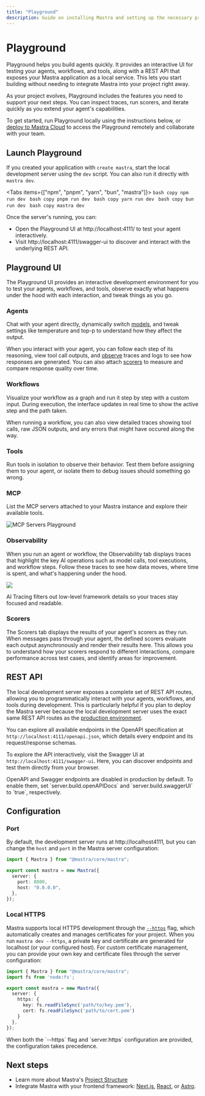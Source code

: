```yaml
---
title: "Playground"
description: Guide on installing Mastra and setting up the necessary prerequisites for running it with various LLM providers.
---
```



# Playground

Playground helps you build agents quickly. It provides an interactive UI for testing your agents, workflows, and tools, along with a REST API that exposes your Mastra application as a local service. This lets you start building without needing to integrate Mastra into your project right away.

As your project evolves, Playground includes the features you need to support your next steps. You can inspect traces, run scorers, and iterate quickly as you extend your agent's capabilities.

To get started, run Playground locally using the instructions below, or [deploy to Mastra Cloud](/docs/mastra-cloud/setting-up) to access the Playground remotely and collaborate with your team.

<YouTube id="spGlcTEjuXY" startTime={126}/>

## Launch Playground

If you created your application with `create mastra`, start the local development server using the `dev` script. You can also run it directly with `mastra dev`.

<Tabs items={["npm", "pnpm", "yarn", "bun", "mastra"]}>
  <Tab>
    ```bash copy
    npm run dev
    ```
  </Tab>
  <Tab>
    ```bash copy
    pnpm run dev
    ```
  </Tab>
  <Tab>
    ```bash copy
    yarn run dev
    ```
  </Tab>
  <Tab>
    ```bash copy
    bun run dev
    ```
  </Tab>
  <Tab>
    ```bash copy
    mastra dev
    ```
  </Tab>
</Tabs>

Once the server's running, you can:

- Open the Playground UI at http://localhost:4111/ to test your agent interactively.
- Visit  http://localhost:4111/swagger-ui to discover and interact with the underlying REST API.

## Playground UI

The Playground UI provides an interactive development environment for you to test your agents, workflows, and tools, observe exactly what happens under the hood with each interaction, and tweak things as you go. 

### Agents


Chat with your agent directly, dynamically switch [models](/models), and tweak settings like temperature and top-p to understand how they affect the output.

<VideoPlayer
  src="https://res.cloudinary.com/mastra-assets/video/upload/v1751406022/local-dev-agents-playground_100_m3begx.mp4"
/>

When you interact with your agent, you can follow each step of its reasoning, view tool call outputs, and [observe](#observability) traces and logs to see how responses are generated. You can also attach [scorers](#scorers) to measure and compare response quality over time.

### Workflows

Visualize your workflow as a graph and run it step by step with a custom input. During execution, the interface updates in real time to show the active step and the path taken.

<VideoPlayer
  src="https://res.cloudinary.com/mastra-assets/video/upload/v1751406027/local-dev-workflows-playground_100_rbc466.mp4"
/>

When running a workflow, you can also view detailed traces showing tool calls, raw JSON outputs, and any errors that might have occured along the way.

### Tools

Run tools in isolation to observe their behavior. Test them before assigning them to your agent, or isolate them to debug issues should something go wrong.

<VideoPlayer
  src="https://res.cloudinary.com/mastra-assets/video/upload/v1751406316/local-dev-agents-tools_100_fe1jdt.mp4"
/>
### MCP
List the MCP servers attached to your Mastra instance and explore their available tools.

![MCP Servers Playground](/image/local-dev/local-dev-mcp-server-playground.jpg)

### Observability


When you run an agent or workflow, the Observability tab displays traces that highlight the key AI operations such as model calls, tool executions, and workflow steps. Follow these traces to see how data moves, where time is spent, and what's happening under the hood. 

![](https://mastra.ai/_next/image?url=%2Ftracingafter.png&w=1920&q=75)

AI Tracing filters out low-level framework details so your traces stay focused and readable.


### Scorers

The Scorers tab displays the results of your agent's scorers as they run. When messages pass through your agent, the defined scorers evaluate each output asynchronously and render their results here. This allows you to understand how your scorers respond to different interactions, compare performance across test cases, and identify areas for improvement.

## REST API

The local development server exposes a complete set of REST API routes, allowing you to programmatically interact with your agents, workflows, and tools during development. This is particularly helpful if you plan to deploy the Mastra server because the local development server uses the exact same REST API routes as the [production environment](/docs/server-db/production-server).

You can explore all available endpoints in the OpenAPI specification at `http://localhost:4111/openapi.json`, which details every endpoint and its request/response schemas.

To explore the API interactively, visit the Swagger UI at `http://localhost:4111/swagger-ui`. Here, you can discover endpoints and test them directly from your browser.

<Callout type="info">
OpenAPI and Swagger endpoints are disabled in production by default. To enable them, set `server.build.openAPIDocs` and `server.build.swaggerUI` to `true`, respectively.
</Callout>

## Configuration

### Port

By default, the development server runs at http://localhost4111, but you can change the `host` and `port` in the Mastra server configuration:

```typescript
import { Mastra } from "@mastra/core/mastra";

export const mastra = new Mastra({
  server: {
    port: 8080,
    host: "0.0.0.0",
  },
});
```

### Local HTTPS

Mastra supports local HTTPS development through the [`--https`](/reference/cli/mastra#--https) flag, which automatically creates and manages certificates for your project. When you run `mastra dev --https`, a private key and certificate are generated for localhost (or your configured host). For custom certificate management, you can provide your own key and certificate files through the server configuration:

```typescript
import { Mastra } from "@mastra/core/mastra";
import fs from 'node:fs';

export const mastra = new Mastra({
  server: {
    https: {
      key: fs.readFileSync('path/to/key.pem'),
      cert: fs.readFileSync('path/to/cert.pem')
    }
  },
});
```

<Callout type="info">
When both the `--https` flag and `server.https` configuration are provided, the configuration takes precedence.
</Callout>

## Next steps

- Learn more about Mastra's [Project Structure](/docs/getting-started/project-structure)
- Integrate Mastra with your frontend framework: [Next.js](/docs/frameworks/web-frameworks/next-js), [React](/docs/frameworks/web-frameworks/vite-react), or [Astro](/docs/frameworks/web-frameworks/astro).